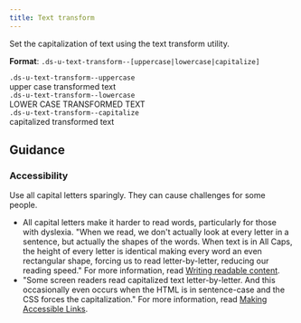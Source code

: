 ```yaml
---
title: Text transform
---
```


Set the capitalization of text using the text transform utility.

**Format**: `.ds-u-text-transform--[uppercase|lowercase|capitalize]`

<EmbeddedExample>
<section class="example-list">
  <article>
    <code class="ds-margin-bottom--1">.ds-u-text-transform--uppercase</code>
    <div class="ds-u-text-transform--uppercase">upper case transformed text</div>
  </article>
  <article>
    <code class="ds-margin-bottom--1">.ds-u-text-transform--lowercase</code>
    <div class="ds-u-text-transform--lowercase">LOWER CASE TRANSFORMED TEXT</div>
  </article>
  <article>
    <code class="ds-margin-bottom--1">.ds-u-text-transform--capitalize</code>
    <div class="ds-u-text-transform--capitalize">capitalized transformed text</div>
  </article>
</section>
</EmbeddedExample>

## Guidance

### Accessibility

Use all capital letters sparingly. They can cause challenges for some people.

- All capital letters make it harder to read words, particularly for those with dyslexia. "When we read, we don't actually look at every letter in a sentence, but actually the shapes of the words. When text is in All Caps, the height of every letter is identical making every word an even rectangular shape, forcing us to read letter-by-letter, reducing our reading speed." For more information, read [Writing readable content](https://www.mity.com.au/blog/writing-readable-content-and-why-all-caps-is-so-hard-to-read).
-  "Some screen readers read capitalized text letter-by-letter. And this occasionally even occurs when the HTML is in sentence-case and the CSS forces the capitalization." For more information, read [Making Accessible Links](https://www.sitepoint.com/15-rules-making-accessible-links/).
